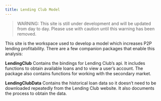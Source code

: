 ```yaml
---
title: Lending Club Model
---
```



> WARNING: This site is still under development and will be updated from day to day. Please use with caution until this warning has been removed. 

This site is the workspace used to develop a model which increases P2P lending profitability. There are a few companion packages that enable this analysis:  

**LendingClub** 
Contains the bindings for Lending Club's api. It includes functions to obtain available loans and to view a user's account. The package also contains functions for working with the secondary market. 

**LendingClubData** 
Contains the historical loan data so it doesn't need to be downloaded repeatedly from the Lending Club website. It also documents the process to obtain the  data.  
